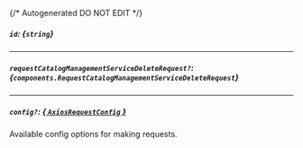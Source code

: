 {/* Autogenerated DO NOT EDIT  */}

##### `id`: *{`string`}*

---
##### `requestCatalogManagementServiceDeleteRequest?`: *{`components.RequestCatalogManagementServiceDeleteRequest`}*
<Collapsible openLabel={Labels.showProperties} closeLabel={Labels.hideProperties}>
    <RequestCatalogManagementServiceDeleteRequest/>
</Collapsible>

---
##### `config?`: [*{ `AxiosRequestConfig` }*](https://axios-http.com/docs/req_config)
Available config options for making requests.


